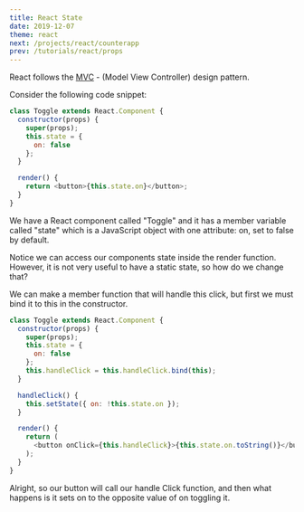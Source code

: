 ---
title: React State
date: 2019-12-07
theme: react
next: /projects/react/counterapp
prev: /tutorials/react/props
---


React follows the [MVC](https://www.geeksforgeeks.org/mvc-design-pattern/) - (Model View Controller) design pattern.

Consider the following code snippet:

```js
class Toggle extends React.Component {
  constructor(props) {
    super(props);
    this.state = {
      on: false
    };
  }

  render() {
    return <button>{this.state.on}</button>;
  }
}
```

We have a React component called "Toggle" and it has a member variable called "state" which is a JavaScript object with one attribute: on, set to false by default.

Notice we can access our components state inside the render function. However, it is not very useful to have a static state, so how do we change that?

We can make a member function that will handle this click, but first we must bind it to this in the constructor.

```js live=true
class Toggle extends React.Component {
  constructor(props) {
    super(props);
    this.state = {
      on: false
    };
    this.handleClick = this.handleClick.bind(this);
  }

  handleClick() {
    this.setState({ on: !this.state.on });
  }

  render() {
    return (
      <button onClick={this.handleClick}>{this.state.on.toString()}</button>
    );
  }
}
```

Alright, so our button will call our handle Click function, and then what happens is it sets on to the opposite value of on toggling it.

<MCQ
  qs="Suppose you were trying to change the component state from a function. How would you do it ?"
  op1="return State"
  op2="state.somefunc()"
  op3="this.state()"
  op4="this.state = "
  desc="Solution: this.state"
/>
<MCQ
  qs="What is the purpose of setState() ?"
  op1="Initializes state"
  op2="Updates State"
  op3="Removes State"
  op4="Highlights State"
  desc="Solution2: Updates State"
/>
<MCQ
  qs="Does the component render again on changing state ?"
  op1="Yes"
  op2="No"
  desc="Solution2: Yes"
/>
<MCQ
  qs="Max limit of the no of properties of a state can have?"
  op1="100"
  op2="200"
  op3="No Limit"
  desc="Solution2: No Limit"
/>
<MCQ
  qs="Why state doesn’t update immediately upon changing and instead re-renders all over again?"
  op1="New features can’t be implemented this way ?"
  op2="Props and State can be messed up making it harder to debug the error"
  op3="State will time out"
  op4="State will wait unnecessarily for other components to render synchronously. "
  desc="Solution2: Both A) and B) are correct"
/>
